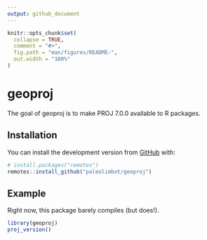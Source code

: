 ```yaml
---
output: github_document
---
```


<!-- README.md is generated from README.Rmd. Please edit that file -->

```r
knitr::opts_chunk$set(
  collapse = TRUE,
  comment = "#>",
  fig.path = "man/figures/README-",
  out.width = "100%"
)
```

# geoproj

<!-- badges: start -->
<!-- badges: end -->

The goal of geoproj is to make PROJ 7.0.0 available to R packages.

## Installation

You can install the development version from [GitHub](https://github.com/) with:

``` r
# install.packages("remotes")
remotes::install_github("paleolimbot/geoproj")
```

## Example

Right now, this package barely compiles (but does!).

```r
library(geoproj)
proj_version()
```
